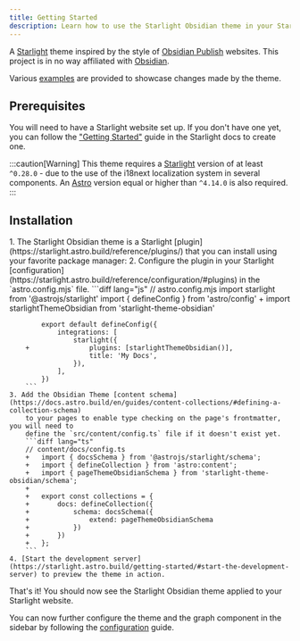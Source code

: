 ```yaml
---
title: Getting Started
description: Learn how to use the Starlight Obsidian theme in your Starlight site.
---
```


A [Starlight](https://starlight.astro.build) theme inspired by the style of [Obsidian Publish](https://obsidian.md/publish) websites.
This project is in no way affiliated with [Obsidian](https://obsidian.md/).

Various [examples](/starlight-theme-obsidian/examples/asides/) are provided to showcase changes made by the theme.

## Prerequisites

You will need to have a Starlight website set up.
If you don't have one yet, you can follow the ["Getting Started"](https://starlight.astro.build/getting-started) guide in the Starlight docs to create one.

:::caution[Warning]
This theme requires a [Starlight](https://starlight.astro.build) version of at least `^0.28.0` - due to the use of the i18next localization system
in several components. An [Astro](https://astro.build) version equal or higher than `^4.14.0` is also required.
:::

## Installation


<Steps>
    1. The Starlight Obsidian theme is a Starlight [plugin](https://starlight.astro.build/reference/plugins/) that you can install using your favorite package manager:
        <PackageManagers pkg="starlight-theme-obsidian" />
    2. Configure the plugin in your Starlight [configuration](https://starlight.astro.build/reference/configuration/#plugins) in the `astro.config.mjs` file.
        ```diff lang="js"
            // astro.config.mjs
            import starlight from '@astrojs/starlight'
            import { defineConfig } from 'astro/config'
        +   import starlightThemeObsidian from 'starlight-theme-obsidian'

            export default defineConfig({
                integrations: [
                    starlight({
        +               plugins: [starlightThemeObsidian()],
                        title: 'My Docs',
                    }),
                ],
            })
        ```
	3. Add the Obsidian Theme [content schema](https://docs.astro.build/en/guides/content-collections/#defining-a-collection-schema)
		to your pages to enable type checking on the page's frontmatter, you will need to
		define the `src/content/config.ts` file if it doesn't exist yet.
		```diff lang="ts"
		// content/docs/config.ts
		+	import { docsSchema } from '@astrojs/starlight/schema';
		+	import { defineCollection } from 'astro:content';
		+	import { pageThemeObsidianSchema } from 'starlight-theme-obsidian/schema';
		+
		+	export const collections = {
		+		docs: defineCollection({
		+			schema: docsSchema({
		+				extend: pageThemeObsidianSchema
		+			})
		+		})
		+	};
		```
    4. [Start the development server](https://starlight.astro.build/getting-started/#start-the-development-server) to preview the theme in action.
</Steps>

That's it! You should now see the Starlight Obsidian theme applied to your Starlight website.

You can now further configure the theme and the graph component in the sidebar by following the [configuration](/starlight-theme-obsidian/configuration/graph/) guide.
